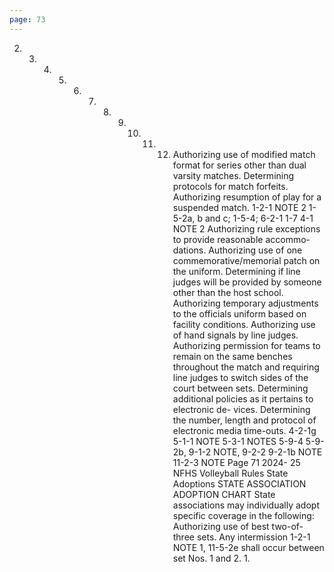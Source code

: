 ```yaml
---
page: 73
---
```


2. 3. 4. 5. 6. 7. 8. 9. 10. 11. 12. Authorizing use of modified match format for series other than dual varsity matches. Determining protocols for match forfeits. Authorizing resumption of play for a suspended match. 1-2-1 NOTE 2 1-5-2a, b and c; 1-5-4; 6-2-1 1-7 4-1 NOTE 2 Authorizing rule exceptions to provide reasonable accommo- dations. Authorizing use of one commemorative/memorial patch on the uniform. Determining if line judges will be provided by someone other than the host school. Authorizing temporary adjustments to the officials uniform based on facility conditions. Authorizing use of hand signals by line judges. Authorizing permission for teams to remain on the same benches throughout the match and requiring line judges to switch sides of the court between sets. Determining additional policies as it pertains to electronic de- vices. Determining the number, length and protocol of electronic media time-outs. 4-2-1g 5-1-1 NOTE 5-3-1 NOTES 5-9-4 5-9-2b, 9-1-2 NOTE, 9-2-2 9-2-1b NOTE 11-2-3 NOTE Page 71 2024- 25 NFHS Volleyball Rules State Adoptions STATE ASSOCIATION ADOPTION CHART State associations may individually adopt specific coverage in the following: Authorizing use of best two-of-three sets. Any intermission 1-2-1 NOTE 1, 11-5-2e shall occur between set Nos. 1 and 2. 1.